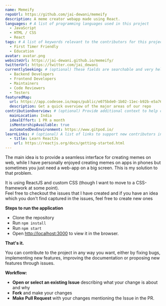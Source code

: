 ```yaml
---
name: Memeify
repoUrl: https://github.com/jai-dewani/memeify
description: A meme creator webapp made using React.
languages: # A list of programming languages used in this project
  - JavaScript
  - HTML / CSS
  - React
tags: # A list of keywords relevant to the contributors for this project
  - First Timer Friendly
  - Education
avatar: avatar.png
websiteUrl: https://jai-dewani.github.io/memeify/
twitterUrl: https://twitter.com/jai_dewani
currentlySeeking: # (optional) These fields are searchable and very helpful for contributors to match well with your project
  - Backend Developers
  - Frontend Developers
  - Maintainers
  - Code Reviewers
  - Testers
featuredMap:
  url: https://app.codesee.io/maps/public/e075bde0-1b02-11ec-b92b-e5a767dffd82
  description: Get a quick overview of the major areas of our repo
contributionOverview: # (optional) Provide additional context to help contributors match well with your project
  mainLocation: India
  idealEffort: 1 PR a month
  isMentorshipAvailable: true
  automatedDevEnvironment: https://www.gitpod.io/
learnLinks: # (optional) A list of links to support new contributors in learning about your project and tech stack and culture / community
  - title: Learn ReactJs
    url: https://reactjs.org/docs/getting-started.html
---
```


<!-- Divide your content into sections using our handy shortcodes. Each section is optional -->

<Overview>
The main idea is to provide a seamless interface for creating memes on web, while I have personally enjoyed creating memes on apps in phones but sometimes you just need a web-app on a big screen. 
This is my solution to that problem.

It is using ReactJS and custom CSS (though I want to move to a CSS-framework at some point).  
Feel free to checkout the issues that I have created and if you have an idea which you don't find captured in the issues, feel free to create new ones

**Steps to run the application** 

- Clone the repository 
- Run `npm install` 
- Run `npm start` 
- Open [http://localhost:3000](http://localhost:3000) to view it in the browser. 

**That's it.**


</Overview>

<Contributing>
You can contribute to the project in any way you want, either by fixing bugs, implementing new features, improving the documentation or proposing new features through issues.

**Workflow:**

- **Open or select an existing Issue** describing what your change is about and why
- **Fork** and make your changes
- **Make Pull Request** with your changes mentioning the Issue in the PR.

</Contributing>
